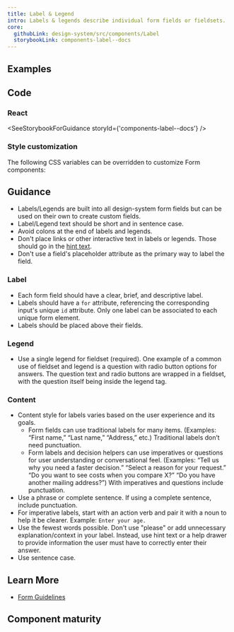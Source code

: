 ```yaml
---
title: Label & Legend
intro: Labels & legends describe individual form fields or fieldsets.
core:
  githubLink: design-system/src/components/Label
  storybookLink: components-label--docs
---
```


## Examples

<StorybookExample
  componentName="formLabel"
  sourceFilePath="components/Label/Label.tsx"
  storyId="components-label--default"
/>

## Code

### React

<SeeStorybookForGuidance storyId={'components-label--docs'} />

### Style customization

The following CSS variables can be overridden to customize Form components:

<ComponentThemeOptions componentname="form" />

## Guidance

- Labels/Legends are built into all design-system form fields but can be used on their own to create custom fields.
- Label/Legend text should be short and in sentence case.
- Avoid colons at the end of labels and legends.
- Don't place links or other interactive text in labels or legends. Those should go in the [hint text](/components/hint).
- Don't use a field's placeholder attribute as the primary way to label the field.

### Label

- Each form field should have a clear, brief, and descriptive label.
- Labels should have a `for` attribute, referencing the corresponding input's unique `id` attribute. Only one label can be associated to each unique form element.
- Labels should be placed above their fields.

### Legend

- Use a single legend for fieldset (required). One example of a common use of fieldset and legend is a question with radio button options for answers. The question text and radio buttons are wrapped in a fieldset, with the question itself being inside the legend tag.

### Content

- Content style for labels varies based on the user experience and its goals.
  - Form fields can use traditional labels for many items. (Examples: “First name,” “Last name,” “Address,” etc.) Traditional labels don’t need punctuation.
  - Form labels and decision helpers can use imperatives or questions for user understanding or conversational feel. (Examples: “Tell us why you need a faster decision.” “Select a reason for your request.” “Do you want to see costs when you compare X?” “Do you have another mailing address?”) With imperatives and questions include punctuation.
- Use a phrase or complete sentence. If using a complete sentence, include punctuation.
- For imperative labels, start with an action verb and pair it with a noun to help it be clearer. Example: `Enter your age.`
- Use the fewest words possible. Don't use "please" or add unnecessary explanation/context in your label. Instead, use hint text or a help drawer to provide information the user must have to correctly enter their answer. 
- Use sentence case.

## Learn More

- [Form Guidelines](/patterns/Forms/forms/)

## Component maturity

<MaturityChecklist
  a11yStandards={true}
  color={true}
  forcedColors={true}
  screenReaders={true}
  keyboardNavigable={null}
  storybook={true}
  responsive={true}
  spanish={true}
  completeUiKit={false}
  responsiveUiKit={false}
  tokensInCode={true}
  tokensInSketch={true}
/>
